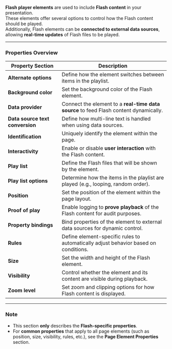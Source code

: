
**Flash player elements** are used to include **Flash content** in your presentation.  
These elements offer several options to control how the Flash content should be played.  
Additionally, Flash elements can be **connected to external data sources**, allowing **real-time updates** of Flash files to be played.

---

### **Properties Overview**

| **Property Section**                    | **Description**                                                                          |
|-----------------------------------------|------------------------------------------------------------------------------------------|
| **Alternate options**                   | Define how the element switches between items in the playlist.                          |
| **Background color**                    | Set the background color of the Flash element.                                           |
| **Data provider**                       | Connect the element to a **real-time data source** to feed Flash content dynamically.   |
| **Data source text conversion**         | Define how multi-line text is handled when using data sources.                          |
| **Identification**                      | Uniquely identify the element within the page.                                           |
| **Interactivity**                       | Enable or disable **user interaction** with the Flash content.                          |
| **Play list**                           | Define the Flash files that will be shown by the element.                               |
| **Play list options**                   | Determine how the items in the playlist are played (e.g., looping, random order).      |
| **Position**                            | Set the position of the element within the page layout.                                |
| **Proof of play**                       | Enable logging to **prove playback** of the Flash content for audit purposes.          |
| **Property bindings**                   | Bind properties of the element to external data sources for dynamic control.           |
| **Rules**                               | Define element-specific rules to automatically adjust behavior based on conditions.   |
| **Size**                                | Set the width and height of the Flash element.                                         |
| **Visibility**                          | Control whether the element and its content are visible during playback.              |
| **Zoom level**                          | Set zoom and clipping options for how Flash content is displayed.                     |

---

### **Note**

- This section **only** describes the **Flash-specific properties**.  
- For **common properties** that apply to all page elements (such as position, size, visibility, rules, etc.), see the **Page Element Properties** section.

